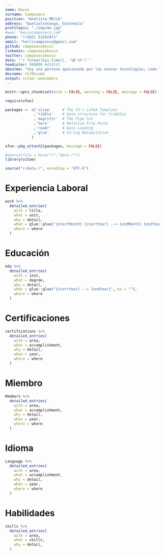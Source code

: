 ```yaml
--- 
name: Kevin 
surname: Camposeco
position: "Analista MECLA"
address: "Quetzaltenango, Guatemala"
profilepic: "./img/me.jpg"
#www: "kevincamposeco.com"
phone: "(+502) 51692471"
email: "harlicamposeco@gmail.com"
github: camposecokevin
linkedin: camposecokevin
twitter: camposecokevin
date: "`r format(Sys.time(), '%B %Y')`"
headcolor: 990000 #414141
aboutme: "Soy una persona apasionada por las nuevas tecnologías; como la ciencia de los datos, y los mercados de capitales.  Me he trazado el objetivo de ser un CFO Data-Driven, para tomar decisiones basadas en datos y un CFA para tener habilidades internacionales para la gestión de cartera de inversiones."
docname: CV/Resumé
output: vitae::awesomecv
---
```



```r
knitr::opts_chunk$set(echo = FALSE, warning = FALSE, message = FALSE)

require(xfun)

packages <- c('vitae'     # The CV's LaTeX Template
             ,'tibble'    # Data structure for tribbles
             ,'magrittr'  # The Pipe %>%
             ,'here'      # Relative File Paths
             ,'readr'     # Data Loading
             ,'glue'      # String Manipulation
            )

xfun::pkg_attach2(packages, message = FALSE)

#source(file = here("r","data.r"))
library(vitae)
```

```r
source("r/data.r", encoding = "UTF-8")
```

# Experiencia Laboral
```r
work %>%
  detailed_entries(
    with = title,
    what = unit,
    why = detail,
    when = glue::glue("{startMonth} {startYear} --> {endMonth} {endYear}",.na = ""),
    where = where
  )

```

# Educación
```r

edu %>%
  detailed_entries(
    with = inst,
    what = degree,
    why = detail,
    when = glue::glue("{startYear} --> {endYear}",.na = ""),
    where = where
  )

```

# Certificaciones
```r
certifications %>%
  detailed_entries(
    with = area,
    what = accomplishment,
    why = detail,
    when = year,
    where = where
  )
```

# Miembro
```r
Members %>%
  detailed_entries(
    with = area,
    what = accomplishment,
    why = detail,
    when = year,
    where = where
  )
```

\pagebreak

# Idioma
```r
Language %>%
  detailed_entries(
    with = area,
    what = accomplishment,
    why = detail,
    when = year,
    where = where
  )
```



# Habilidades
```r
skills %>%
  detailed_entries(
    with = area,
    what = skills,
    why = detail,
  )
```
